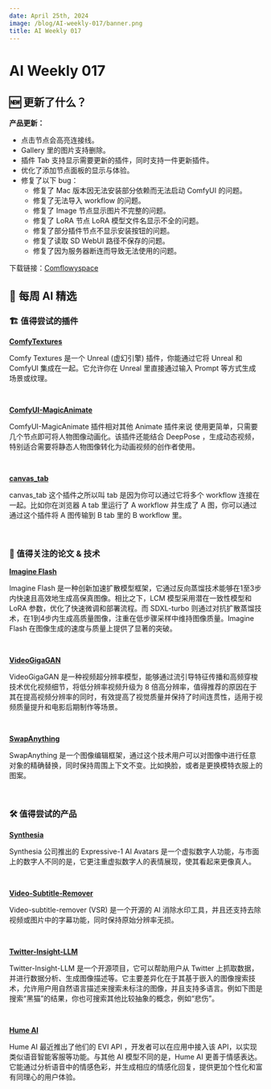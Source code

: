 ```yaml
---
date: April 25th, 2024
image: /blog/AI-weekly-017/banner.png
title: AI Weekly 017
---
```



# AI Weekly 017

## 🆕 更新了什么？
**产品更新：**

- 点击节点会高亮连接线。
- Gallery 里的图片支持删除。
- 插件 Tab 支持显示需要更新的插件，同时支持一件更新插件。
- 优化了添加节点面板的显示与体验。
- 修复了以下 bug：
  - 修复了 Mac 版本因无法安装部分依赖而无法启动 ComfyUI 的问题。
  - 修复了无法导入 workflow 的问题。
  - 修复了 Image 节点显示图片不完整的问题。
  - 修复了 LoRA 节点 LoRA 模型文件名显示不全的问题。
  - 修复了部分插件节点不显示安装按钮的问题。
  - 修复了读取 SD WebUI 路径不保存的问题。
  - 修复了因为服务器断连而导致无法使用的问题。

下载链接：[Comflowyspace](https://github.com/6174/comflowyspace/releases)


## 🤩 每周 AI 精选

### 🏗️ 值得尝试的插件

[**ComfyTextures**](https://github.com/AlexanderDzhoganov/ComfyTextures)

Comfy Textures 是一个 Unreal (虚幻引擎) 插件，你能通过它将 Unreal 和 ComfyUI 集成在一起。它允许你在 Unreal 里直接通过输入 Prompt 等方式生成场景或纹理。

<br/>
<PhotoProvider>
  <PhotoView src="/blog/AI-weekly-017/001.png">
    <img src="/blog/AI-weekly-017/001.png" alt="" className="rounded-lg"/>
  </PhotoView>
</PhotoProvider>

[**ComfyUI-MagicAnimate**](https://github.com/thecooltechguy/ComfyUI-MagicAnimate)

ComfyUI-MagicAnimate 插件相对其他 Animate 插件来说 使用更简单，只需要几个节点即可将人物图像动画化。该插件还能结合 DeepPose ，生成动态视频，特别适合需要将静态人物图像转化为动画视频的创作者使用。

<br/>
<PhotoProvider>
  <PhotoView src="/blog/AI-weekly-017/002.png">
    <img src="/blog/AI-weekly-017/002.png" alt="" className="rounded-lg"/>
  </PhotoView>
</PhotoProvider>


[**canvas_tab**](https://github.com/Lerc/canvas_tab)

canvas_tab 这个插件之所以叫 tab 是因为你可以通过它将多个 workflow 连接在一起。比如你在浏览器 A tab 里运行了 A workflow 并生成了 A 图，你可以通过通过这个插件将 A 图传输到 B tab 里的 B workflow 里。

<br/>
<PhotoProvider>
  <PhotoView src="/blog/AI-weekly-017/003.png">
    <img src="/blog/AI-weekly-017/003.png" alt="" className="rounded-lg"/>
  </PhotoView>
</PhotoProvider>

### 📄 值得关注的论文 & 技术

[**Imagine Flash**](https://ai.meta.com/research/publications/imagine-flash-accelerating-emu-diffusion-models-with-backward-distillation/)

Imagine Flash 是一种创新加速扩散模型框架，它通过反向蒸馏技术能够在1至3步内快速且高效地生成高保真图像。相比之下，LCM 模型采用潜在一致性模型和 LoRA 参数，优化了快速微调和部署流程。而 SDXL-turbo 则通过对抗扩散蒸馏技术，在1到4步内生成高质量图像，注重在低步骤采样中维持图像质量。Imagine Flash 在图像生成的速度与质量上提供了显著的突破。

<br/>
<PhotoProvider>
  <PhotoView src="/blog/AI-weekly-017/004.png">
    <img src="/blog/AI-weekly-017/004.png" alt="" className="rounded-lg"/>
  </PhotoView>
</PhotoProvider>


[**VideoGigaGAN**](https://arxiv.org/abs/2404.12388)

VideoGigaGAN 是一种视频超分辨率模型，能够通过流引导特征传播和高频穿梭技术优化视频细节，将低分辨率视频升级为 8 倍高分辨率，值得推荐的原因在于其在提高视频分辨率的同时，有效提高了视觉质量并保持了时间连贯性，适用于视频质量提升和电影后期制作等场景。

<br/>
<PhotoProvider>
  <PhotoView src="/blog/AI-weekly-017/005.png">
    <img src="/blog/AI-weekly-017/005.png" alt="" className="rounded-lg"/>
  </PhotoView>
</PhotoProvider>


[**SwapAnything**](https://arxiv.org/abs/2404.05717)

SwapAnything 是一个图像编辑框架，通过这个技术用户可以对图像中进行任意对象的精确替换，同时保持周围上下文不变。比如换脸，或者是更换模特衣服上的图案。

<br/>
<PhotoProvider>
  <PhotoView src="/blog/AI-weekly-017/006.png">
    <img src="/blog/AI-weekly-017/006.png" alt="" className="rounded-lg"/>
  </PhotoView>
</PhotoProvider>

### 🛠️ 值得尝试的产品

[**Synthesia**](https://www.synthesia.io/)

Synthesia 公司推出的 Expressive-1 AI Avatars 是一个虚拟数字人功能，与市面上的数字人不同的是，它更注重虚拟数字人的表情展现，使其看起来更像真人。

<br/>
<PhotoProvider>
  <PhotoView src="/blog/AI-weekly-017/007.png">
    <img src="/blog/AI-weekly-017/007.png" alt="" className="rounded-lg"/>
  </PhotoView>
</PhotoProvider>


[**Video-Subtitle-Remover**](https://github.com/YaoFANGUK/video-subtitle-remover)

Video-subtitle-remover (VSR)  是一个开源的 AI 消除水印工具，并且还支持去除视频或图片中的字幕功能，同时保持原始分辨率无损。

<br/>
<PhotoProvider>
  <PhotoView src="/blog/AI-weekly-017/008.png">
    <img src="/blog/AI-weekly-017/008.png" alt="" className="rounded-lg"/>
  </PhotoView>
</PhotoProvider>


[**Twitter-Insight-LLM**](https://github.com/AlexZhangji/Twitter-Insight-LLM)

Twitter-Insight-LLM 是一个开源项目，它可以帮助用户从 Twitter 上抓取数据，并进行数据分析、生成图像描述等。它主要差异化在于其基于嵌入的图像搜索技术，允许用户用自然语言描述来搜索未标注的图像，并且支持多语言。例如下图是搜索“黑猫”的结果，你也可搜索其他比较抽象的概念，例如“悲伤”。

<br/>
<PhotoProvider>
  <PhotoView src="/blog/AI-weekly-017/009.png">
    <img src="/blog/AI-weekly-017/009.png" alt="" className="rounded-lg"/>
  </PhotoView>
</PhotoProvider>


[**Hume Al**](https://demo.hume.ai/)

Hume AI 最近推出了他们的 EVI API ，开发者可以在应用中接入该 API，以实现类似语音智能客服等功能。与其他 AI 模型不同的是，Hume AI 更善于情感表达。它能通过分析语音中的情感色彩，并生成相应的情感化回复，提供更加个性化和富有同理心的用户体验。

<br/>
<PhotoProvider>
  <PhotoView src="/blog/AI-weekly-017/010.png">
    <img src="/blog/AI-weekly-017/010.png" alt="" className="rounded-lg"/>
  </PhotoView>
</PhotoProvider>

<Subscribe />

















